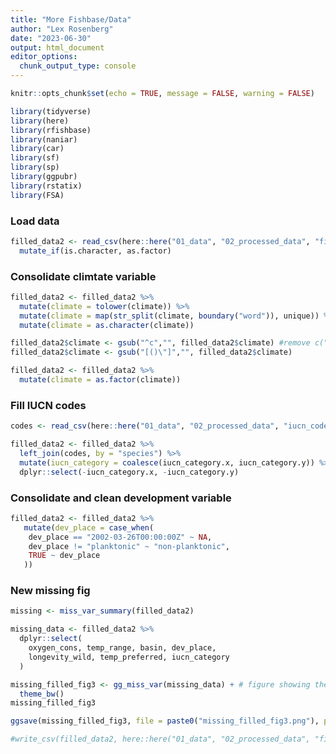 ```yaml
---
title: "More Fishbase/Data"
author: "Lex Rosenberg"
date: "2023-06-30"
output: html_document
editor_options: 
  chunk_output_type: console
---
```


```r
knitr::opts_chunk$set(echo = TRUE, message = FALSE, warning = FALSE)

library(tidyverse)
library(here)
library(rfishbase)
library(naniar)
library(car)
library(sf)
library(sp)
library(ggpubr)
library(rstatix)
library(FSA)

```

### Load data

```r
filled_data2 <- read_csv(here::here("01_data", "02_processed_data", "filled_data2.csv")) %>%
  mutate_if(is.character, as.factor)
```

### Consolidate climtate variable

```r

filled_data2 <- filled_data2 %>%
  mutate(climate = tolower(climate)) %>%
  mutate(climate = map(str_split(climate, boundary("word")), unique)) %>%  #remove repeated words
  mutate(climate = as.character(climate))

filled_data2$climate <- gsub("^c","", filled_data2$climate) #remove c("")
filled_data2$climate <- gsub("[()\"]","", filled_data2$climate)

filled_data2 <- filled_data2 %>%
  mutate(climate = as.factor(climate))

```

### Fill IUCN codes

```r

codes <- read_csv(here::here("01_data", "02_processed_data", "iucn_codes.csv"))

filled_data2 <- filled_data2 %>%
  left_join(codes, by = "species") %>%
  mutate(iucn_category = coalesce(iucn_category.x, iucn_category.y)) %>%
  dplyr::select(-iucn_category.x, -iucn_category.y)

```

### Consolidate and clean development variable

```r

filled_data2 <- filled_data2 %>% 
   mutate(dev_place = case_when(
    dev_place == "2002-03-26T00:00:00Z" ~ NA,
    dev_place != "planktonic" ~ "non-planktonic",
    TRUE ~ dev_place
   ))

```


### New missing fig

```r

missing <- miss_var_summary(filled_data2)

missing_data <- filled_data2 %>%
  dplyr::select(
    oxygen_cons, temp_range, basin, dev_place,
    longevity_wild, temp_preferred, iucn_category
  )

missing_filled_fig3 <- gg_miss_var(missing_data) + # figure showing the missing data
  theme_bw()
missing_filled_fig3

ggsave(missing_filled_fig3, file = paste0("missing_filled_fig3.png"), path = here::here("04_figs", "missing_data"))

```

```r
#write_csv(filled_data2, here::here("01_data", "02_processed_data", "filled_data2.csv"))
```









